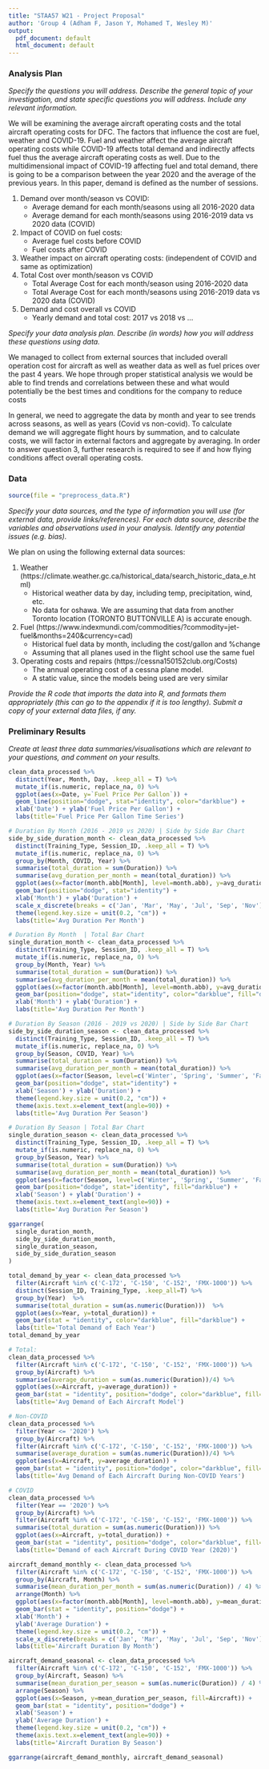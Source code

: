 ```yaml
---
title: "STAA57 W21 - Project Proposal"
author: 'Group 4 (Adham F, Jason Y, Mohamed T, Wesley M)'
output:
  pdf_document: default
  html_document: default
---
```


### Analysis Plan 

*Specify the questions you will address. Describe the general topic of your investigation, and state specific questions you will address. Include any relevant information.*

We will be examining the average aircraft operating costs and the total aircraft operating costs for DFC. The factors that influence the cost are fuel, weather and COVID-19. Fuel and weather affect the average aircraft operating costs while COVID-19 affects total demand and indirectly affects fuel thus the average aircraft operating costs as well. Due to the multidimensional impact of COVID-19 affecting fuel and total demand, there is going to be a comparison between the year 2020 and the average of the previous years. In this paper, demand is defined as the number of sessions.

1. Demand over month/season vs COVID:
    - Average demand for each month/seasons using all 2016-2020 data
    - Average demand for each month/seasons using 2016-2019 data vs 2020 data (COVID)
2. Impact of COVID on fuel costs:
    - Average fuel costs before COVID
    - Fuel costs after COVID
3. Weather impact on aircraft operating costs: (independent of COVID and same as optimization)
4. Total Cost over month/season vs COVID
    - Total Average Cost for each month/season using 2016-2020 data
    - Total Average Cost for each month/seasons using 2016-2019 data vs 2020 data (COVID)
5. Demand and cost overall vs COVID
    - Yearly demand and total cost: 2017 vs 2018 vs ...

*Specify your data analysis plan. Describe (in words) how you will address these questions using data.*

We managed to collect from external sources that included overall operation cost for aircraft as well as weather data as well as fuel prices over the past 4 years. We hope through proper statistical analysis we would be able to find trends and correlations between these and what would potentially be the best times and conditions for the company to reduce costs

In general, we need to aggregate the data by month and year to see trends across seasons, as well as years (Covid vs non-covid). 
To calculate demand we will aggregate flight hours by summation, and to calculate costs, we will factor in external factors and aggregate by averaging.
In order to answer question 3, further research is required to see if and how flying conditions affect overall operating costs.

### Data

```r
source(file = "preprocess_data.R")
```
*Specify your data sources, and the type of information you will use (for external data, provide links/references). For each data source, describe the variables and observations used in your analysis. Identify any potential issues (e.g. bias).*  

We plan on using the following external data sources:

1. Weather (https://climate.weather.gc.ca/historical_data/search_historic_data_e.html)
    - Historical weather data by day, including temp, precipitation, wind, etc.
    - No data for oshawa. We are assuming that data from another Toronto location (TORONTO BUTTONVILLE A) is accurate enough.
2. Fuel (https://www.indexmundi.com/commodities/?commodity=jet-fuel&months=240&currency=cad)
    - Historical fuel data by month, including the cost/gallon and %change
    - Assuming that all planes used in the flight school use the same fuel
3. Operating costs and repairs (https://cessna150152club.org/Costs) 
    - The annual operating cost of a cessna plane model.
    - A static value, since the models being used are very similar


*Provide the R code that imports the data into R, and formats them appropriately (this can go to the appendix if it is too lengthy). Submit a copy of your external data files, if any. *


### Preliminary Results

*Create at least three data summaries/visualisations which are relevant to your questions, and comment on your results. *

```r
clean_data_processed %>%
  distinct(Year, Month, Day, .keep_all = T) %>%
  mutate_if(is.numeric, replace_na, 0) %>%
  ggplot(aes(x=Date, y=`Fuel Price Per Gallon`)) + 
  geom_line(position="dodge", stat="identity", color="darkblue") +
  xlab('Date') + ylab('Fuel Price Per Gallon') +
  labs(title='Fuel Price Per Gallon Time Series')
```

```r
# Duration By Month (2016 - 2019 vs 2020) | Side by Side Bar Chart
side_by_side_duration_month <- clean_data_processed %>%
  distinct(Training_Type, Session_ID, .keep_all = T) %>%
  mutate_if(is.numeric, replace_na, 0) %>%
  group_by(Month, COVID, Year) %>%
  summarise(total_duration = sum(Duration)) %>%
  summarise(avg_duration_per_month = mean(total_duration)) %>%
  ggplot(aes(x=factor(month.abb[Month], level=month.abb), y=avg_duration_per_month, fill=COVID)) + 
  geom_bar(position="dodge", stat="identity") +
  xlab('Month') + ylab('Duration') +
  scale_x_discrete(breaks = c('Jan', 'Mar', 'May', 'Jul', 'Sep', 'Nov')) +
  theme(legend.key.size = unit(0.2, "cm")) +
  labs(title='Avg Duration Per Month')
```

```r
# Duration By Month  | Total Bar Chart
single_duration_month <- clean_data_processed %>%
  distinct(Training_Type, Session_ID, .keep_all = T) %>%
  mutate_if(is.numeric, replace_na, 0) %>%
  group_by(Month, Year) %>%
  summarise(total_duration = sum(Duration)) %>%
  summarise(avg_duration_per_month = mean(total_duration)) %>%
  ggplot(aes(x=factor(month.abb[Month], level=month.abb), y=avg_duration_per_month)) + 
  geom_bar(position="dodge", stat="identity", color="darkblue", fill="darkblue") +
  xlab('Month') + ylab('Duration') +
  labs(title='Avg Duration Per Month')
```

```r
# Duration By Season (2016 - 2019 vs 2020) | Side by Side Bar Chart
side_by_side_duration_season <- clean_data_processed %>%
  distinct(Training_Type, Session_ID, .keep_all = T) %>%
  mutate_if(is.numeric, replace_na, 0) %>%
  group_by(Season, COVID, Year) %>%
  summarise(total_duration = sum(Duration)) %>%
  summarise(avg_duration_per_month = mean(total_duration)) %>%
  ggplot(aes(x=factor(Season, level=c('Winter', 'Spring', 'Summer', 'Fall')), y=avg_duration_per_month, fill=COVID)) + 
  geom_bar(position="dodge", stat="identity") +
  xlab('Season') + ylab('Duration') +
  theme(legend.key.size = unit(0.2, "cm")) +
  theme(axis.text.x=element_text(angle=90)) +
  labs(title='Avg Duration Per Season')
```

```r
# Duration By Season | Total Bar Chart
single_duration_season <- clean_data_processed %>%
  distinct(Training_Type, Session_ID, .keep_all = T) %>%
  mutate_if(is.numeric, replace_na, 0) %>%
  group_by(Season, Year) %>%
  summarise(total_duration = sum(Duration)) %>%
  summarise(avg_duration_per_month = mean(total_duration)) %>%
  ggplot(aes(x=factor(Season, level=c('Winter', 'Spring', 'Summer', 'Fall')), y=avg_duration_per_month)) + 
  geom_bar(position="dodge", stat="identity", fill="darkblue") +
  xlab('Season') + ylab('Duration') +
  theme(axis.text.x=element_text(angle=90)) +
  labs(title='Avg Duration Per Season')
```

```r
ggarrange(
  single_duration_month, 
  side_by_side_duration_month, 
  single_duration_season, 
  side_by_side_duration_season
)
```

```r
total_demand_by_year <- clean_data_processed %>%
  filter(Aircraft %in% c('C-172', 'C-150', 'C-152', 'FMX-1000')) %>%
  distinct(Session_ID, Training_Type, .keep_all=T) %>%
  group_by(Year)  %>%
  summarise(total_duration = sum(as.numeric(Duration)))  %>%
  ggplot(aes(x=Year, y=total_duration)) + 
  geom_bar(stat = "identity", color="darkblue", fill="darkblue") +
  labs(title='Total Demand of Each Year')
total_demand_by_year
```

```r
# Total:
clean_data_processed %>%
  filter(Aircraft %in% c('C-172', 'C-150', 'C-152', 'FMX-1000')) %>%
  group_by(Aircraft) %>%
  summarise(average_duration = sum(as.numeric(Duration))/4) %>%
  ggplot(aes(x=Aircraft, y=average_duration)) + 
  geom_bar(stat = "identity", position="dodge", color="darkblue", fill="darkblue") +
  labs(title='Avg Demand of Each Aircraft Model')

# Non-COVID
clean_data_processed %>%
  filter(Year <= '2020') %>%
  group_by(Aircraft) %>%
  filter(Aircraft %in% c('C-172', 'C-150', 'C-152', 'FMX-1000')) %>%
  summarise(average_duration = sum(as.numeric(Duration))/4) %>%
  ggplot(aes(x=Aircraft, y=average_duration)) + 
  geom_bar(stat = "identity", position="dodge", color="darkblue", fill="darkblue") +
  labs(title='Avg Demand of Each Aircraft During Non-COVID Years')

# COVID
clean_data_processed %>%
  filter(Year == '2020') %>%
  group_by(Aircraft) %>%
  filter(Aircraft %in% c('C-172', 'C-150', 'C-152', 'FMX-1000')) %>%
  summarise(total_duration = sum(as.numeric(Duration))) %>%
  ggplot(aes(x=Aircraft, y=total_duration)) + 
  geom_bar(stat = "identity", position="dodge", color="darkblue", fill="darkblue") +
  labs(title='Demand of each Aircraft During COVID Year (2020)')
```

```r
aircraft_demand_monthly <- clean_data_processed %>%
  filter(Aircraft %in% c('C-172', 'C-150', 'C-152', 'FMX-1000')) %>%
  group_by(Aircraft, Month) %>%
  summarise(mean_duration_per_month = sum(as.numeric(Duration)) / 4) %>%
  arrange(Month) %>%
  ggplot(aes(x=factor(month.abb[Month], level=month.abb), y=mean_duration_per_month, fill=Aircraft)) + 
  geom_bar(stat = "identity", position="dodge") +
  xlab('Month') +
  ylab('Average Duration') + 
  theme(legend.key.size = unit(0.2, "cm")) +
  scale_x_discrete(breaks = c('Jan', 'Mar', 'May', 'Jul', 'Sep', 'Nov')) +
  labs(title='Aircraft Duration By Month')

aircraft_demand_seasonal <- clean_data_processed %>%
  filter(Aircraft %in% c('C-172', 'C-150', 'C-152', 'FMX-1000')) %>%
  group_by(Aircraft, Season) %>%
  summarise(mean_duration_per_season = sum(as.numeric(Duration)) / 4) %>%
  arrange(Season) %>%
  ggplot(aes(x=Season, y=mean_duration_per_season, fill=Aircraft)) + 
  geom_bar(stat = "identity", position="dodge") +
  xlab('Season') +
  ylab('Average Duration') + 
  theme(legend.key.size = unit(0.2, "cm")) +
  theme(axis.text.x=element_text(angle=90)) +
  labs(title='Aircraft Duration By Season')

ggarrange(aircraft_demand_monthly, aircraft_demand_seasonal)
```
